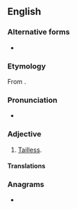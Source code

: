 ==English==

===Alternative forms===
* {{l|en|acaudal}}

===Etymology===
From {{prefix|a|caudate|t1=without|t2=having a tail|lang=en}}.

===Pronunciation===
* {{a|US}} {{IPA|/eɪ.ˈkɔ.ˌdeɪt/|lang=en}}

===Adjective===
{{en-adj|-}}

# {{lb|en|biology|zoology}} [[tailless|Tailless]].

====Translations====
{{trans-see|tailless}}

===Anagrams===
* {{anagrams|en|a=aaacdetu|e caudata|e-caudata}}